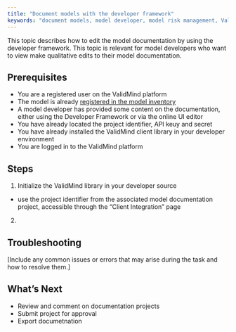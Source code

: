 ```yaml
---
title: "Document models with the developer framework"
keywords: "document models, model developer, model risk management, ValidMind"
---
```


This topic describes how to edit the model documentation by using the developer framework. This topic is relevant for model developers who want to view make qualitative edits to their model documentation.


## Prerequisites

* You are a registered user on the ValidMind platform
* The model is already [registered in the model inventory](register-models.qmd)
* A model developer has provided some content on the documentation, either using the Developer Framework or via the online UI editor
* You have already located the project identifier, API keuy and secret
* You have already installed the ValidMind client library in your developer environment
* You are logged in to the ValidMind platform

## Steps

1. Initialize the ValidMind library in your developer source
  - use the project identifier from the associated model documentation project, accessible through the "Client Integration" page

2. 


## Troubleshooting

[Include any common issues or errors that may arise during the task and how to resolve them.]

## What's Next

* Review and comment on documentation projects 
* Submit project for approval
* Export documetnation

